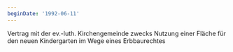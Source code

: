 ```yaml
---
beginDate: '1992-06-11'
---
```


Vertrag mit der ev.-luth. Kirchengemeinde zwecks Nutzung einer Fläche für den
neuen Kindergarten im Wege eines Erbbaurechtes
